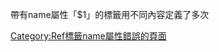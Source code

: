 帶有name屬性「$1」的<code><ref></code>標籤用不同內容定義了多次<includeonly>
[[Category:Ref標籤name屬性錯誤的頁面‎|Category:Ref標籤name屬性錯誤的頁面‎]]
</includeonly>